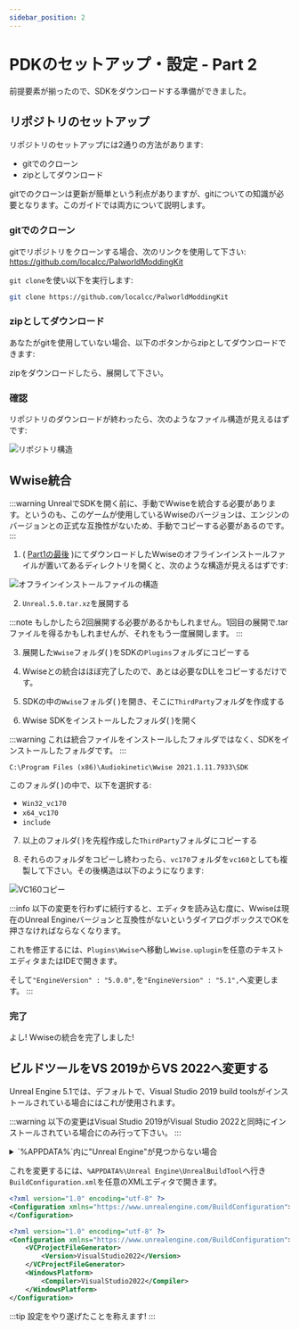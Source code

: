 ```yaml
---
sidebar_position: 2
---
```


# PDKのセットアップ・設定 - Part 2

前提要素が揃ったので、SDKをダウンロードする準備ができました。

## リポジトリのセットアップ

リポジトリのセットアップには2通りの方法があります:

* gitでのクローン
* zipとしてダウンロード

gitでのクローンは更新が簡単という利点がありますが、gitについての知識が必要となります。このガイドでは両方について説明します。

### gitでのクローン

gitでリポジトリをクローンする場合、次のリンクを使用して下さい: https://github.com/localcc/PalworldModdingKit

`git clone`を使い以下を実行します:

```bash title="Git"
git clone https://github.com/localcc/PalworldModdingKit
```

### zipとしてダウンロード

あなたがgitを使用していない場合、以下のボタンからzipとしてダウンロードできます:


<GitHubButton text="Download PDK" url="https://github.com/localcc/PalworldModdingKit/archive/HEAD.zip"/>

zipをダウンロードしたら、展開して下さい。

### 確認

リポジトリのダウンロードが終わったら、次のようなファイル構造が見えるはずです:

![リポジトリ構造](./assets/RepoStructure.png)

## Wwise統合

:::warning
UnrealでSDKを開く前に、手動でWwiseを統合する必要があります。というのも、このゲームが使用しているWwiseのバージョンは、エンジンのバージョンとの正式な互換性がないため、手動でコピーする必要があるのです。
:::

1) ( [Part1の最後](./install-part-1#finished) )にてダウンロードしたWwiseのオフラインインストールファイルが置いてあるディレクトリを開くと、次のような構造が見えるはずです:

![オフラインインストールファイルの構造](./assets/WwiseOfflineIntegrationStructure.png)

2) `Unreal.5.0.tar.xz`を展開する

:::note
もしかしたら2回展開する必要があるかもしれません。1回目の展開で.tarファイルを得るかもしれませんが、それをもう一度展開します。
:::


3) 展開した`Wwise`フォルダ( <FaFolder/> )をSDKの`Plugins`フォルダにコピーする

4) Wwiseとの統合はほぼ完了したので、あとは必要なDLLをコピーするだけです。

5) SDKの中の`Wwise`フォルダ( <FaFolder/> )を開き、そこに`ThirdParty`フォルダを作成する

6) Wwise SDKをインストールしたフォルダ( <FaFolder/> )を開く

:::warning
これは統合ファイルをインストールしたフォルダではなく、SDKをインストールしたフォルダです。
:::

```text title="デフォルトのWwise SDKのパス"
C:\Program Files (x86)\Audiokinetic\Wwise 2021.1.11.7933\SDK
```

このフォルダ( <FaFolder/> )の中で、以下を選択する:

* `Win32_vc170`
* `x64_vc170`
* `include`

7) 以上のフォルダ( <FaFolder/> )を先程作成した`ThirdParty`フォルダにコピーする

8) それらのフォルダをコピーし終わったら、`vc170`フォルダを`vc160`としても複製して下さい。その後構造は以下のようになります:

![VC160コピー](./assets/Vc160Incident.png)

:::info
以下の変更を行わずに続行すると、エディタを読み込む度に、Wwiseは現在のUnreal Engineバージョンと互換性がないというダイアログボックスでOKを押さなければならなくなります。


これを修正するには、`Plugins\Wwise`へ移動し`Wwise.uplugin`を任意のテキストエディタまたはIDEで開きます。 

そして`"EngineVersion" : "5.0.0",`を`"EngineVersion" : "5.1",`へ変更します。
:::

### 完了

よし! Wwiseの統合を完了しました!

## ビルドツールをVS 2019からVS 2022へ変更する
Unreal Engine 5.1では、デフォルトで、Visual Studio 2019 build toolsがインストールされている場合にはこれが使用されます。

:::warning
以下の変更はVisual Studio 2019がVisual Studio 2022と同時にインストールされている場合にのみ行って下さい。
:::

<details>
    <summary>`%APPDATA%`内に"Unreal Engine"が見つからない場合</summary>
    <div>
        `%APPDATA%`内に"Unreal Engine"が見つからない場合、今まで一度もUnreal Engineを起動していないことを表します。<br/>
        `Epic Games Launcher -> Unreal Engine -> Library 0 >`へ行き、ダウンロードした(5.1.x)バージョンのUnreal Engineの"Launch"を押します。<br/>
        ![UnrealEditor初回起動](./assets/LaunchUnrealEditor.png)<br/>
        新規プロジェクトの作成画面が表示されるまで読み込ませてから閉じてガイドを続けましょう。<br/>
    </div>
</details>

これを変更するには、`%APPDATA%\Unreal Engine\UnrealBuildTool`へ行き`BuildConfiguration.xml`を任意のXMLエディタで開きます。


```xml title="初期設定"
<?xml version="1.0" encoding="utf-8" ?>
<Configuration xmlns="https://www.unrealengine.com/BuildConfiguration">
</Configuration>
```


```xml title="変更のイメージ:"
<?xml version="1.0" encoding="utf-8" ?>
<Configuration xmlns="https://www.unrealengine.com/BuildConfiguration">
    <VCProjectFileGenerator>
        <Version>VisualStudio2022</Version>
    </VCProjectFileGenerator>
    <WindowsPlatform>
        <Compiler>VisualStudio2022</Compiler>
    </WindowsPlatform>
</Configuration>
```

:::tip
設定をやり遂げたことを称えます!
:::


